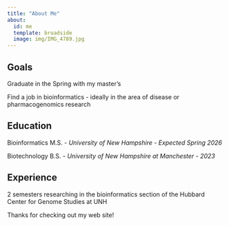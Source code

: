 ```yaml
---
title: "About Me"
about:
  id: me
  template: broadside
  image: img/IMG_4789.jpg
---
```


:::{#me}

## Goals

Graduate in the Spring with my master's

Find a job in bioinformatics - ideally in the area of disease or pharmacogenomics research

## Education

Bioinformatics M.S. - *University of New Hampshire - Expected Spring 2026*

Biotechnology B.S. - *University of New Hampshire at Manchester - 2023*

## Experience

2 semesters researching in the bioinformatics section of the Hubbard Center for Genome Studies at UNH

:::

Thanks for checking out my web site!
